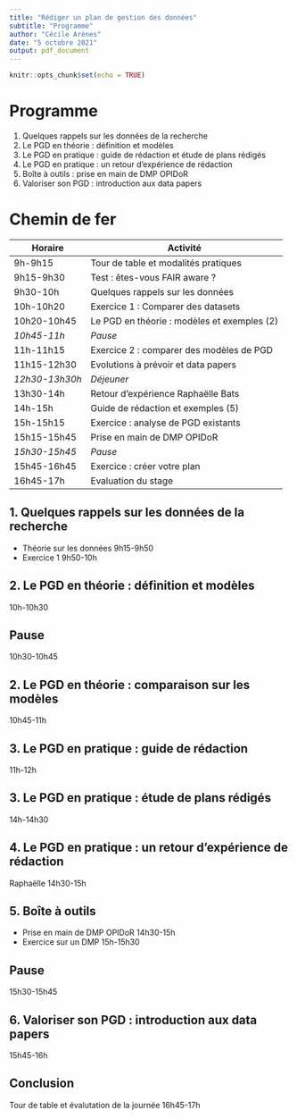 ```yaml
---
title: "Rédiger un plan de gestion des données"
subtitle: "Programme"
author: "Cécile Arènes"
date: "5 octobre 2021"
output: pdf_document
---
```


```r
knitr::opts_chunk$set(echo = TRUE)
```

# Programme

1.	Quelques rappels sur les données de la recherche
2.	Le PGD en théorie : définition et modèles
3.	Le PGD en pratique : guide de rédaction et étude de plans rédigés
4.	Le PGD en pratique : un retour d’expérience de rédaction
5.	Boîte à outils : prise en main de DMP OPIDoR
6.	Valoriser son PGD : introduction aux data papers

# Chemin de fer

| Horaire | Activité |
| --- | --- |
| 9h-9h15 | Tour de table et modalités pratiques |
| 9h15-9h30 | Test : êtes-vous FAIR aware ? |
| 9h30-10h | Quelques rappels sur les données |
| 10h-10h20 | Exercice 1 : Comparer des datasets |
| 10h20-10h45 | Le PGD en théorie : modèles et exemples (2) | 
| *10h45-11h* | *Pause* |
| 11h-11h15 | Exercice 2 : comparer des modèles de PGD |
| 11h15-12h30 | Evolutions à prévoir et data papers |
| *12h30-13h30h* | *Déjeuner* |
| 13h30-14h | Retour d'expérience Raphaëlle Bats |
| 14h-15h | Guide de rédaction et exemples (5) |
| 15h-15h15 | Exercice : analyse de PGD existants |
| 15h15-15h45 | Prise en main de DMP OPIDoR |
| *15h30-15h45* | *Pause* |
| 15h45-16h45 | Exercice : créer votre plan |
| 16h45-17h | Evaluation du stage |




## 1.	Quelques rappels sur les données de la recherche
* Théorie sur les données
9h15-9h50
* Exercice 1
9h50-10h

## 2.	Le PGD en théorie : définition et modèles
10h-10h30

## Pause
10h30-10h45

## 2.	Le PGD en théorie : comparaison sur les modèles
10h45-11h

## 3.	Le PGD en pratique : guide de rédaction
11h-12h

## 3. Le PGD en pratique : étude de plans rédigés
14h-14h30

## 4.	Le PGD en pratique : un retour d’expérience de rédaction
Raphaëlle
14h30-15h

## 5.	Boîte à outils
* Prise en main de DMP OPIDoR
14h30-15h
* Exercice sur un DMP
15h-15h30

## Pause
15h30-15h45

## 6.	Valoriser son PGD : introduction aux data papers
15h45-16h

## Conclusion
Tour de table et évalutation de la journée
16h45-17h



